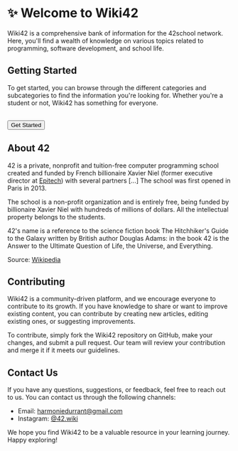 
# ✨ Welcome to Wiki42 <ReleaseTag version_type={constants.version_type} version_number={constants.version} />

Wiki42 is a comprehensive bank of information for the 42school network. Here, you'll find a wealth of knowledge on various topics related to programming, software development, and school life.

## Getting Started

To get started, you can browse through the different categories and subcategories to find the information you're looking for. Whether you're a student or not, Wiki42 has something for everyone.

<br />
<a href="/wiki">
  <button className="btn px-8">
      Get Started
  </button>
</a>
<br />

## About 42

42 is a private, nonprofit and tuition-free computer programming school created and funded by French billionaire Xavier Niel (former executive director at [Epitech](https://en.wikipedia.org/wiki/Epitech)) with several partners [...] The school was first opened in Paris in 2013.

The school is a non-profit organization and is entirely free, being funded by billionaire Xavier Niel with hundreds of millions of dollars. All the intellectual property belongs to the students.

42's name is a reference to the science fiction book The Hitchhiker's Guide to the Galaxy written by British author Douglas Adams: in the book 42 is the Answer to the Ultimate Question of Life, the Universe, and Everything.

Source: [Wikipedia](https://en.wikipedia.org/wiki/42_(school))

## Contributing

Wiki42 is a community-driven platform, and we encourage everyone to contribute to its growth. If you have knowledge to share or want to improve existing content, you can contribute by creating new articles, editing existing ones, or suggesting improvements.

To contribute, simply fork the Wiki42 repository on GitHub, make your changes, and submit a pull request. Our team will review your contribution and merge it if it meets our guidelines.

## Contact Us

If you have any questions, suggestions, or feedback, feel free to reach out to us. You can contact us through the following channels:

- Email: [harmoniedurrant@gmail.com](mailto:harmoniedurrant@gmail.com)
- Instagram: [@42.wiki](https://www.instagram.com/42.wiki/)

We hope you find Wiki42 to be a valuable resource in your learning journey. Happy exploring!